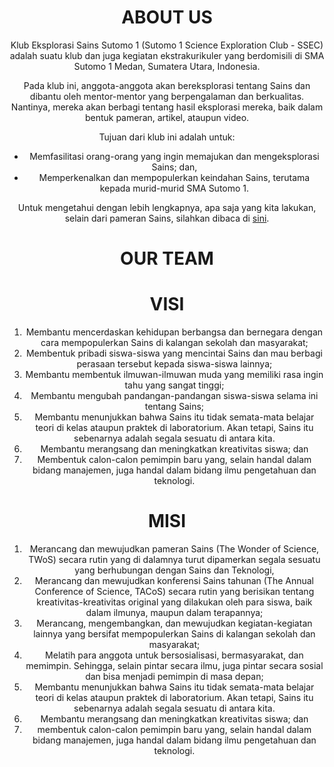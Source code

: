 
<Header />

<div className={styles['aboutus-container']}>
<div className={styles['aboutus__left-container']}>

# ABOUT US

Klub Eksplorasi Sains Sutomo 1 (Sutomo 1 Science Exploration Club - SSEC) adalah suatu klub dan juga kegiatan ekstrakurikuler yang
berdomisili di SMA Sutomo 1 Medan, Sumatera Utara, Indonesia.

Pada klub ini, anggota-anggota akan bereksplorasi tentang Sains dan dibantu oleh mentor-mentor yang berpengalaman dan berkualitas.
Nantinya, mereka akan berbagi tentang hasil eksplorasi mereka, baik dalam bentuk pameran, artikel, ataupun video.

Tujuan dari klub ini adalah untuk:

-   Memfasilitasi orang-orang yang ingin memajukan dan mengeksplorasi Sains; dan,
-   Memperkenalkan dan mempopulerkan keindahan Sains, terutama kepada murid-murid SMA Sutomo 1.

Untuk mengetahui dengan lebih lengkapnya, apa saja yang kita lakukan, selain dari pameran Sains, silahkan dibaca di [sini](/about/rutinitas).

# OUR TEAM

</div>
<div className={styles['aboutus__right-container']}>

# VISI

1. Membantu mencerdaskan kehidupan berbangsa dan bernegara dengan cara mempopulerkan Sains di kalangan sekolah dan masyarakat;
2. Membentuk pribadi siswa-siswa yang mencintai Sains dan mau berbagi perasaan tersebut kepada siswa-siswa lainnya;
3. Membantu membentuk ilmuwan-ilmuwan muda yang memiliki rasa ingin tahu yang sangat tinggi;
4. Membantu mengubah pandangan-pandangan siswa-siswa selama ini tentang Sains;
5. Membantu menunjukkan bahwa Sains itu tidak semata-mata belajar teori di kelas ataupun praktek di laboratorium. Akan tetapi, Sains itu
   sebenarnya adalah segala sesuatu di antara kita.
6. Membantu merangsang dan meningkatkan kreativitas siswa; dan
7. Membentuk calon-calon pemimpin baru yang, selain handal dalam bidang manajemen, juga handal dalam bidang ilmu pengetahuan dan
   teknologi.

# MISI

1. Merancang dan mewujudkan pameran Sains (The Wonder of Science, TWoS) secara rutin yang di dalamnya turut dipamerkan segala sesuatu
   yang berhubungan dengan Sains dan Teknologi,
2. Merancang dan mewujudkan konferensi Sains tahunan (The Annual Conference of Science, TACoS) secara rutin yang berisikan tentang
   kreativitas-kreativitas original yang dilakukan oleh para siswa, baik dalam ilmunya, maupun dalam terapannya;
3. Merancang, mengembangkan, dan mewujudkan kegiatan-kegiatan lainnya yang bersifat mempopulerkan Sains di kalangan sekolah dan
   masyarakat;
4. Melatih para anggota untuk bersosialisasi, bermasyarakat, dan memimpin. Sehingga, selain pintar secara ilmu, juga pintar secara sosial
   dan bisa menjadi pemimpin di masa depan;
5. Membantu menunjukkan bahwa Sains itu tidak semata-mata belajar teori di kelas ataupun praktek di laboratorium. Akan tetapi, Sains itu sebenarnya adalah segala sesuatu di antara kita.
6. Membantu merangsang dan meningkatkan kreativitas siswa; dan
7. membentuk calon-calon pemimpin baru yang, selain handal dalam bidang manajemen, juga handal dalam bidang ilmu pengetahuan dan teknologi.

</div>
</div>

<Sidebar />
